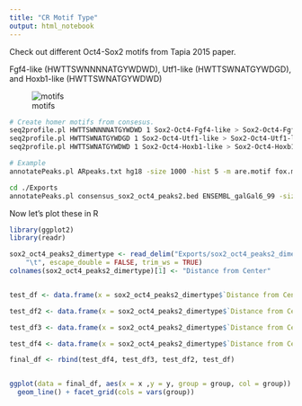 ```yaml
---
title: "CR Motif Type"
output: html_notebook
---
```


Check out different Oct4-Sox2 motifs from Tapia 2015 paper.

Fgf4-like (HWTTSWNNNNATGYWDWD),
Utf1-like (HWTTSWNATGYWDGD), and
Hoxb1-like (HWTTSWNATGYWDWD)

![motifs](sox2-oct4-motifs.png)

```bash
# Create homer motifs from consesus.
seq2profile.pl HWTTSWNNNNATGYWDWD 1 Sox2-Oct4-Fgf4-like > Sox2-Oct4-Fgf4-like.motif
seq2profile.pl HWTTSWNATGYWDGD 1 Sox2-Oct4-Utf1-like > Sox2-Oct4-Utf1-like.motif
seq2profile.pl HWTTSWNATGYWDWD 1 Sox2-Oct4-Hoxb1-like > Sox2-Oct4-Hoxb1-like.motif
```

``` bash
# Example
annotatePeaks.pl ARpeaks.txt hg18 -size 1000 -hist 5 -m are.motif fox.motif ap1.motif > outputfile.txt

cd ./Exports
annotatePeaks.pl consensus_sox2_oct4_peaks2.bed ENSEMBL_galGal6_99 -size 800 -hist 5 -m Sox2-Oct4-Fgf4-like.motif Sox2-Oct4-Utf1-like.motif Sox2-Oct4-Hoxb1-like.motif Sox2-Oct4-MA0142.1-JASPAR.motif > sox2_oct4_peaks2_dimertype.txt

```

Now let's plot these in R
```r
library(ggplot2)
library(readr)

sox2_oct4_peaks2_dimertype <- read_delim("Exports/sox2_oct4_peaks2_dimertype.txt", 
    "\t", escape_double = FALSE, trim_ws = TRUE)
colnames(sox2_oct4_peaks2_dimertype)[1] <- "Distance from Center"


test_df <- data.frame(x = sox2_oct4_peaks2_dimertype$`Distance from Center`, y = sox2_oct4_peaks2_dimertype$`Sox2-Oct4-Fgf4-like total sites`, group = "Fgf4-like")

test_df2 <- data.frame(x = sox2_oct4_peaks2_dimertype$`Distance from Center`, y = sox2_oct4_peaks2_dimertype$`Sox2-Oct4-Utf1-like total sites`, group = "Utf1-like")

test_df3 <- data.frame(x = sox2_oct4_peaks2_dimertype$`Distance from Center`, y = sox2_oct4_peaks2_dimertype$`Sox2-Oct4-Hoxb1-like total sites`, group = "Hoxb1-like")

test_df4 <- data.frame(x = sox2_oct4_peaks2_dimertype$`Distance from Center`, y = sox2_oct4_peaks2_dimertype$`Pou5f1.Sox2_P20263.P48432_ChIPseq total sites`, group = "MA0142.1")

final_df <- rbind(test_df4, test_df3, test_df2, test_df)


ggplot(data = final_df, aes(x = x ,y = y, group = group, col = group)) +
  geom_line() + facet_grid(cols = vars(group))

```